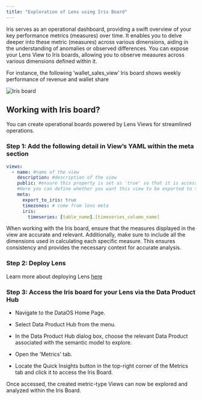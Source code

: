```yaml
---
title: "Exploration of Lens using Iris Board"
---
```


Iris serves as an operational dashboard, providing a swift overview of your key performance metrics (measures) over time. It enables you to delve deeper into these metric  (measures) across various dimensions, aiding in the understanding of anomalies or observed differences. You can expose your Lens View to Iris boards, allowing you to observe measures across various dimensions defined within it.

For instance, the following ‘wallet\_sales\_view’ Iris board shows weekly performance of revenue and wallet share

![Iris board](https://mintlify.s3.us-west-1.amazonaws.com/dataosinfo/resources/lens/consumption_of_deployed_lens/iris/iris_board.png)

## Working with Iris board?

You can create operational boards powered by Lens Views for streamlined operations.

### **Step 1: Add the following detail in View’s YAML within the meta section**

```yaml
views:
  - name: #name of the view 
    description: #description of the view
    public: #ensure this property is set as 'true' so that it is accessible for the consumer
    #Here you can define whether you want this view to be exported to the Iris board
    meta:
      export_to_iris: true
      timezones: # come from lens meta
      iris:
        timeseries: [table_name].[timeseries_column_name]
```

<Info>
  When working with the Iris board, ensure that the measures displayed in the view are accurate and relevant. Additionally, make sure to include all the dimensions used in calculating each specific measure. This ensures consistency and provides the necessary context for accurate analysis.
</Info>

### **Step 2: Deploy Lens**

Learn more about deploying Lens [here](/resources/lens/lens_deployment/)

### **Step 3: Access the Iris board for your Lens via the Data Product Hub**

* Navigate to the DataOS Home Page.

* Select Data Product Hub from the menu.

* In the Data Product Hub dialog box, choose the relevant Data Product associated with the semantic model to explore.

* Open the 'Metrics' tab.

* Locate the Quick Insights button in the top-right corner of the Metrics tab and click it to access the Iris Board.

Once accessed, the created metric-type Views can now be explored and analyzed within the Iris Board.